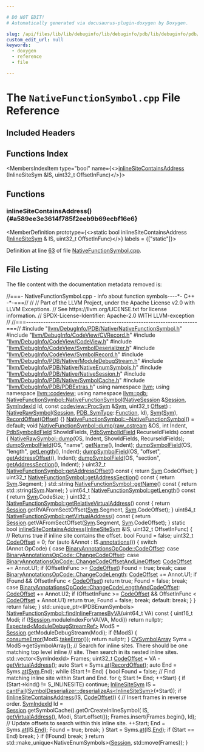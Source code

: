```yaml
---

# DO NOT EDIT!
# Automatically generated via docusaurus-plugin-doxygen by Doxygen.

slug: /api/files/lib/lib/debuginfo/lib/debuginfo/pdb/lib/debuginfo/pdb/native/nativefunctionsymbol-cpp
custom_edit_url: null
keywords:
  - doxygen
  - reference
  - file

---
```





# The `NativeFunctionSymbol.cpp` File Reference

<DoxygenPage pluginConfig={pluginConfig}>



## Included Headers

<IncludesList>
<IncludesListItem
  filePath="llvm/DebugInfo/PDB/Native/NativeFunctionSymbol.h"
  permalink="/docs/api/files/include/include/llvm/include/llvm/debuginfo/include/llvm/debuginfo/pdb/include/llvm/debuginfo/pdb/native/nativefunctionsymbol-h"
  isLocal="true" />
<IncludesListItem
  filePath="llvm/DebugInfo/CodeView/CVRecord.h"
  permalink="/docs/api/files/include/include/llvm/include/llvm/debuginfo/include/llvm/debuginfo/codeview/cvrecord-h"
  isLocal="true" />
<IncludesListItem
  filePath="llvm/DebugInfo/CodeView/CodeView.h"
  permalink="/docs/api/files/include/include/llvm/include/llvm/debuginfo/include/llvm/debuginfo/codeview/codeview-h"
  isLocal="true" />
<IncludesListItem
  filePath="llvm/DebugInfo/CodeView/SymbolDeserializer.h"
  permalink="/docs/api/files/include/include/llvm/include/llvm/debuginfo/include/llvm/debuginfo/codeview/symboldeserializer-h"
  isLocal="true" />
<IncludesListItem
  filePath="llvm/DebugInfo/CodeView/SymbolRecord.h"
  permalink="/docs/api/files/include/include/llvm/include/llvm/debuginfo/include/llvm/debuginfo/codeview/symbolrecord-h"
  isLocal="true" />
<IncludesListItem
  filePath="llvm/DebugInfo/PDB/Native/ModuleDebugStream.h"
  permalink="/docs/api/files/include/include/llvm/include/llvm/debuginfo/include/llvm/debuginfo/pdb/include/llvm/debuginfo/pdb/native/moduledebugstream-h"
  isLocal="true" />
<IncludesListItem
  filePath="llvm/DebugInfo/PDB/Native/NativeEnumSymbols.h"
  permalink="/docs/api/files/include/include/llvm/include/llvm/debuginfo/include/llvm/debuginfo/pdb/include/llvm/debuginfo/pdb/native/nativeenumsymbols-h"
  isLocal="true" />
<IncludesListItem
  filePath="llvm/DebugInfo/PDB/Native/NativeSession.h"
  permalink="/docs/api/files/include/include/llvm/include/llvm/debuginfo/include/llvm/debuginfo/pdb/include/llvm/debuginfo/pdb/native/nativesession-h"
  isLocal="true" />
<IncludesListItem
  filePath="llvm/DebugInfo/PDB/Native/SymbolCache.h"
  permalink="/docs/api/files/include/include/llvm/include/llvm/debuginfo/include/llvm/debuginfo/pdb/include/llvm/debuginfo/pdb/native/symbolcache-h"
  isLocal="true" />
<IncludesListItem
  filePath="llvm/DebugInfo/PDB/PDBExtras.h"
  permalink="/docs/api/files/include/include/llvm/include/llvm/debuginfo/include/llvm/debuginfo/pdb/pdbextras-h"
  isLocal="true" />
</IncludesList>

## Functions Index

<MembersIndex>

<MembersIndexItem
  type="bool"
  name={<><a href="#a589ee3e3614f785f2eeb9b69ecbf16e6">inlineSiteContainsAddress</a> (InlineSiteSym &amp;IS, uint32&#95;t OffsetInFunc)</>}>
</MembersIndexItem>

</MembersIndex>


<SectionDefinition>

## Functions

### inlineSiteContainsAddress() {#a589ee3e3614f785f2eeb9b69ecbf16e6}

<MemberDefinition
  prototype={<>static bool inlineSiteContainsAddress (<a href="/docs/api/classes/llvm/codeview/inlinesitesym">InlineSiteSym</a> &amp; IS, uint32&#95;t OffsetInFunc)</>}
  labels = {["static"]}>

Definition at line <a href="#l00063">63</a> of file <a href="/docs/api/files/lib/lib/debuginfo/lib/debuginfo/pdb/lib/debuginfo/pdb/native/nativefunctionsymbol-cpp">NativeFunctionSymbol.cpp</a>.
</MemberDefinition>

</SectionDefinition>

## File Listing

The file content with the documentation metadata removed is:

<ProgramListing>

<Link id="l00001" /><CodeLine lineNumber="1"><Highlight kind="comment">//===- NativeFunctionSymbol.cpp - info about function symbols----&#42;- C++ -&#42;-===//</Highlight><Highlight kind="normal"></Highlight></CodeLine>
<Link id="l00002" /><CodeLine lineNumber="2"><Highlight kind="normal"></Highlight><Highlight kind="comment">//</Highlight><Highlight kind="normal"></Highlight></CodeLine>
<Link id="l00003" /><CodeLine lineNumber="3"><Highlight kind="normal"></Highlight><Highlight kind="comment">// Part of the LLVM Project, under the Apache License v2.0 with LLVM Exceptions.</Highlight><Highlight kind="normal"></Highlight></CodeLine>
<Link id="l00004" /><CodeLine lineNumber="4"><Highlight kind="normal"></Highlight><Highlight kind="comment">// See https://llvm.org/LICENSE.txt for license information.</Highlight><Highlight kind="normal"></Highlight></CodeLine>
<Link id="l00005" /><CodeLine lineNumber="5"><Highlight kind="normal"></Highlight><Highlight kind="comment">// SPDX-License-Identifier: Apache-2.0 WITH LLVM-exception</Highlight><Highlight kind="normal"></Highlight></CodeLine>
<Link id="l00006" /><CodeLine lineNumber="6"><Highlight kind="normal"></Highlight><Highlight kind="comment">//</Highlight><Highlight kind="normal"></Highlight></CodeLine>
<Link id="l00007" /><CodeLine lineNumber="7"><Highlight kind="normal"></Highlight><Highlight kind="comment">//===----------------------------------------------------------------------===//</Highlight><Highlight kind="normal"></Highlight></CodeLine>
<Link id="l00008" /><CodeLine lineNumber="8"><Highlight kind="normal"></Highlight></CodeLine>
<Link id="l00009" /><CodeLine lineNumber="9"><Highlight kind="normal"></Highlight><Highlight kind="preprocessor">#include &quot;<a href="/docs/api/files/include/include/llvm/include/llvm/debuginfo/include/llvm/debuginfo/pdb/include/llvm/debuginfo/pdb/native/nativefunctionsymbol-h">llvm/DebugInfo/PDB/Native/NativeFunctionSymbol.h</a>&quot;</Highlight><Highlight kind="normal"></Highlight></CodeLine>
<Link id="l00010" /><CodeLine lineNumber="10"><Highlight kind="normal"></Highlight></CodeLine>
<Link id="l00011" /><CodeLine lineNumber="11"><Highlight kind="normal"></Highlight><Highlight kind="preprocessor">#include &quot;<a href="/docs/api/files/include/include/llvm/include/llvm/debuginfo/include/llvm/debuginfo/codeview/cvrecord-h">llvm/DebugInfo/CodeView/CVRecord.h</a>&quot;</Highlight><Highlight kind="normal"></Highlight></CodeLine>
<Link id="l00012" /><CodeLine lineNumber="12"><Highlight kind="normal"></Highlight><Highlight kind="preprocessor">#include &quot;<a href="/docs/api/files/include/include/llvm/include/llvm/debuginfo/include/llvm/debuginfo/codeview/codeview-h">llvm/DebugInfo/CodeView/CodeView.h</a>&quot;</Highlight><Highlight kind="normal"></Highlight></CodeLine>
<Link id="l00013" /><CodeLine lineNumber="13"><Highlight kind="normal"></Highlight><Highlight kind="preprocessor">#include &quot;<a href="/docs/api/files/include/include/llvm/include/llvm/debuginfo/include/llvm/debuginfo/codeview/symboldeserializer-h">llvm/DebugInfo/CodeView/SymbolDeserializer.h</a>&quot;</Highlight><Highlight kind="normal"></Highlight></CodeLine>
<Link id="l00014" /><CodeLine lineNumber="14"><Highlight kind="normal"></Highlight><Highlight kind="preprocessor">#include &quot;<a href="/docs/api/files/include/include/llvm/include/llvm/debuginfo/include/llvm/debuginfo/codeview/symbolrecord-h">llvm/DebugInfo/CodeView/SymbolRecord.h</a>&quot;</Highlight><Highlight kind="normal"></Highlight></CodeLine>
<Link id="l00015" /><CodeLine lineNumber="15"><Highlight kind="normal"></Highlight><Highlight kind="preprocessor">#include &quot;<a href="/docs/api/files/include/include/llvm/include/llvm/debuginfo/include/llvm/debuginfo/pdb/include/llvm/debuginfo/pdb/native/moduledebugstream-h">llvm/DebugInfo/PDB/Native/ModuleDebugStream.h</a>&quot;</Highlight><Highlight kind="normal"></Highlight></CodeLine>
<Link id="l00016" /><CodeLine lineNumber="16"><Highlight kind="normal"></Highlight><Highlight kind="preprocessor">#include &quot;<a href="/docs/api/files/include/include/llvm/include/llvm/debuginfo/include/llvm/debuginfo/pdb/include/llvm/debuginfo/pdb/native/nativeenumsymbols-h">llvm/DebugInfo/PDB/Native/NativeEnumSymbols.h</a>&quot;</Highlight><Highlight kind="normal"></Highlight></CodeLine>
<Link id="l00017" /><CodeLine lineNumber="17"><Highlight kind="normal"></Highlight><Highlight kind="preprocessor">#include &quot;<a href="/docs/api/files/include/include/llvm/include/llvm/debuginfo/include/llvm/debuginfo/pdb/include/llvm/debuginfo/pdb/native/nativesession-h">llvm/DebugInfo/PDB/Native/NativeSession.h</a>&quot;</Highlight><Highlight kind="normal"></Highlight></CodeLine>
<Link id="l00018" /><CodeLine lineNumber="18"><Highlight kind="normal"></Highlight><Highlight kind="preprocessor">#include &quot;<a href="/docs/api/files/include/include/llvm/include/llvm/debuginfo/include/llvm/debuginfo/pdb/include/llvm/debuginfo/pdb/native/symbolcache-h">llvm/DebugInfo/PDB/Native/SymbolCache.h</a>&quot;</Highlight><Highlight kind="normal"></Highlight></CodeLine>
<Link id="l00019" /><CodeLine lineNumber="19"><Highlight kind="normal"></Highlight><Highlight kind="preprocessor">#include &quot;<a href="/docs/api/files/include/include/llvm/include/llvm/debuginfo/include/llvm/debuginfo/pdb/pdbextras-h">llvm/DebugInfo/PDB/PDBExtras.h</a>&quot;</Highlight><Highlight kind="normal"></Highlight></CodeLine>
<Link id="l00020" /><CodeLine lineNumber="20"><Highlight kind="normal"></Highlight></CodeLine>
<Link id="l00021" /><CodeLine lineNumber="21"><Highlight kind="normal"></Highlight><Highlight kind="keyword">using namespace </Highlight><Highlight kind="normal"><a href="/docs/api/namespaces/llvm">llvm</a>;</Highlight></CodeLine>
<Link id="l00022" /><CodeLine lineNumber="22"><Highlight kind="normal"></Highlight><Highlight kind="keyword">using namespace </Highlight><Highlight kind="normal"><a href="/docs/api/namespaces/llvm/codeview">llvm::codeview</a>;</Highlight></CodeLine>
<Link id="l00023" /><CodeLine lineNumber="23"><Highlight kind="normal"></Highlight><Highlight kind="keyword">using namespace </Highlight><Highlight kind="normal"><a href="/docs/api/namespaces/llvm/pdb">llvm::pdb</a>;</Highlight></CodeLine>
<Link id="l00024" /><CodeLine lineNumber="24"><Highlight kind="normal"></Highlight></CodeLine>
<Link id="l00025" /><CodeLine lineNumber="25" lineLink="/docs/api/classes/llvm/pdb/nativefunctionsymbol/#a01884051cd8f39b42d7bb4ba051e1f11"><Highlight kind="normal"><a href="/docs/api/classes/llvm/pdb/nativefunctionsymbol/#a01884051cd8f39b42d7bb4ba051e1f11">NativeFunctionSymbol::NativeFunctionSymbol</a>(<a href="/docs/api/classes/llvm/pdb/nativesession">NativeSession</a> &amp;<a href="/docs/api/classes/llvm/pdb/nativerawsymbol/#ae264b7462dfb57a16a94b8f871f52920">Session</a>,</Highlight></CodeLine>
<Link id="l00026" /><CodeLine lineNumber="26"><Highlight kind="normal">                                           <a href="/docs/api/namespaces/llvm/pdb/#a0d95a0af7fff523a0a4bfb7f6b578d12">SymIndexId</a> Id,</Highlight></CodeLine>
<Link id="l00027" /><CodeLine lineNumber="27"><Highlight kind="normal">                                           </Highlight><Highlight kind="keyword">const</Highlight><Highlight kind="normal"> <a href="/docs/api/classes/llvm/codeview/procsym">codeview::ProcSym</a> &amp;<a href="/docs/api/classes/llvm/pdb/nativefunctionsymbol/#ac1614b9e68b7bbc1d1b93b5e8d864d0b">Sym</a>,</Highlight></CodeLine>
<Link id="l00028" /><CodeLine lineNumber="28"><Highlight kind="normal">                                           uint32&#95;t <a href="/docs/api/namespaces/llvm/pdb/#ac10322dc19a928c2dbb83ec9689dc23cadfd0a82c4bf37b1e90b690a22a20692e">Offset</a>)</Highlight></CodeLine>
<Link id="l00029" /><CodeLine lineNumber="29"><Highlight kind="normal">    : <a href="/docs/api/classes/llvm/pdb/nativerawsymbol/#a4cbeed8a0b429b5aea245873a199f97b">NativeRawSymbol</a>(<a href="/docs/api/classes/llvm/pdb/nativerawsymbol/#ae264b7462dfb57a16a94b8f871f52920">Session</a>, <a href="/docs/api/namespaces/llvm/pdb/#a33e853ec74d48b1340d1d4bae772d30b">PDB&#95;SymType</a>::<a href="/docs/api/namespaces/llvm/pdb/#a33e853ec74d48b1340d1d4bae772d30ba86408593c34af77fdd90df932f8b5261">Function</a>, Id), <a href="/docs/api/classes/llvm/pdb/nativefunctionsymbol/#ac1614b9e68b7bbc1d1b93b5e8d864d0b">Sym</a>(<a href="/docs/api/classes/llvm/pdb/nativefunctionsymbol/#ac1614b9e68b7bbc1d1b93b5e8d864d0b">Sym</a>),</Highlight></CodeLine>
<Link id="l00030" /><CodeLine lineNumber="30"><Highlight kind="normal">      <a href="/docs/api/classes/llvm/pdb/nativefunctionsymbol/#a64b3b4f4c9492931740650262092bb89">RecordOffset</a>(<a href="/docs/api/namespaces/llvm/pdb/#ac10322dc19a928c2dbb83ec9689dc23cadfd0a82c4bf37b1e90b690a22a20692e">Offset</a>) &#123;&#125;</Highlight></CodeLine>
<Link id="l00031" /><CodeLine lineNumber="31"><Highlight kind="normal"></Highlight></CodeLine>
<Link id="l00032" /><CodeLine lineNumber="32"><Highlight kind="normal"><a href="/docs/api/classes/llvm/pdb/nativefunctionsymbol/#a7e5f20dce02a7dc9b7f0e997cdee93d1">NativeFunctionSymbol::~NativeFunctionSymbol</a>() = </Highlight><Highlight kind="keywordflow">default</Highlight><Highlight kind="normal">;</Highlight></CodeLine>
<Link id="l00033" /><CodeLine lineNumber="33"><Highlight kind="normal"></Highlight></CodeLine>
<Link id="l00034" /><CodeLine lineNumber="34" lineLink="/docs/api/classes/llvm/pdb/nativefunctionsymbol/#a58b43229915f69d712b7eacc769a9017"><Highlight kind="normal"></Highlight><Highlight kind="keywordtype">void</Highlight><Highlight kind="normal"> <a href="/docs/api/classes/llvm/pdb/nativefunctionsymbol/#a58b43229915f69d712b7eacc769a9017">NativeFunctionSymbol::dump</a>(<a href="/docs/api/classes/llvm/raw-ostream">raw&#95;ostream</a> &amp;OS, </Highlight><Highlight kind="keywordtype">int</Highlight><Highlight kind="normal"> Indent,</Highlight></CodeLine>
<Link id="l00035" /><CodeLine lineNumber="35"><Highlight kind="normal">                                <a href="/docs/api/namespaces/llvm/pdb/#a952cb7401a07c49e2879fbfc92f0dc2c">PdbSymbolIdField</a> ShowIdFields,</Highlight></CodeLine>
<Link id="l00036" /><CodeLine lineNumber="36"><Highlight kind="normal">                                <a href="/docs/api/namespaces/llvm/pdb/#a952cb7401a07c49e2879fbfc92f0dc2c">PdbSymbolIdField</a> RecurseIdFields)</Highlight><Highlight kind="keyword"> const </Highlight><Highlight kind="normal">&#123;</Highlight></CodeLine>
<Link id="l00037" /><CodeLine lineNumber="37"><Highlight kind="normal">  <a href="/docs/api/classes/llvm/pdb/nativerawsymbol/#aeeda1eb1da6fda8318d0a3093caa3ea2">NativeRawSymbol::dump</a>(OS, Indent, ShowIdFields, RecurseIdFields);</Highlight></CodeLine>
<Link id="l00038" /><CodeLine lineNumber="38"><Highlight kind="normal">  <a href="/docs/api/namespaces/llvm/pdb/#a28e0e7c7f7920e3608fea13ec3e4394e">dumpSymbolField</a>(OS, </Highlight><Highlight kind="stringliteral">&quot;name&quot;</Highlight><Highlight kind="normal">, <a href="/docs/api/classes/llvm/pdb/nativefunctionsymbol/#a9b64bba03bfab47ba070f56854310546">getName</a>(), Indent);</Highlight></CodeLine>
<Link id="l00039" /><CodeLine lineNumber="39"><Highlight kind="normal">  <a href="/docs/api/namespaces/llvm/pdb/#a28e0e7c7f7920e3608fea13ec3e4394e">dumpSymbolField</a>(OS, </Highlight><Highlight kind="stringliteral">&quot;length&quot;</Highlight><Highlight kind="normal">, <a href="/docs/api/classes/llvm/pdb/nativefunctionsymbol/#acc1226330755d85f0ccdebe657bc8345">getLength</a>(), Indent);</Highlight></CodeLine>
<Link id="l00040" /><CodeLine lineNumber="40"><Highlight kind="normal">  <a href="/docs/api/namespaces/llvm/pdb/#a28e0e7c7f7920e3608fea13ec3e4394e">dumpSymbolField</a>(OS, </Highlight><Highlight kind="stringliteral">&quot;offset&quot;</Highlight><Highlight kind="normal">, <a href="/docs/api/classes/llvm/pdb/nativefunctionsymbol/#a76ade4378d1d8a3163b7dfe0d8793075">getAddressOffset</a>(), Indent);</Highlight></CodeLine>
<Link id="l00041" /><CodeLine lineNumber="41"><Highlight kind="normal">  <a href="/docs/api/namespaces/llvm/pdb/#a28e0e7c7f7920e3608fea13ec3e4394e">dumpSymbolField</a>(OS, </Highlight><Highlight kind="stringliteral">&quot;section&quot;</Highlight><Highlight kind="normal">, <a href="/docs/api/classes/llvm/pdb/nativefunctionsymbol/#a24c13732e79a6420b3d82fde73c226db">getAddressSection</a>(), Indent);</Highlight></CodeLine>
<Link id="l00042" /><CodeLine lineNumber="42"><Highlight kind="normal">&#125;</Highlight></CodeLine>
<Link id="l00043" /><CodeLine lineNumber="43"><Highlight kind="normal"></Highlight></CodeLine>
<Link id="l00044" /><CodeLine lineNumber="44" lineLink="/docs/api/classes/llvm/pdb/nativefunctionsymbol/#a76ade4378d1d8a3163b7dfe0d8793075"><Highlight kind="normal">uint32&#95;t <a href="/docs/api/classes/llvm/pdb/nativefunctionsymbol/#a76ade4378d1d8a3163b7dfe0d8793075">NativeFunctionSymbol::getAddressOffset</a>()</Highlight><Highlight kind="keyword"> const </Highlight><Highlight kind="normal">&#123;</Highlight></CodeLine>
<Link id="l00045" /><CodeLine lineNumber="45"><Highlight kind="normal">  </Highlight><Highlight kind="keywordflow">return</Highlight><Highlight kind="normal"> <a href="/docs/api/classes/llvm/pdb/nativefunctionsymbol/#ac1614b9e68b7bbc1d1b93b5e8d864d0b">Sym</a>.CodeOffset;</Highlight></CodeLine>
<Link id="l00046" /><CodeLine lineNumber="46"><Highlight kind="normal">&#125;</Highlight></CodeLine>
<Link id="l00047" /><CodeLine lineNumber="47"><Highlight kind="normal"></Highlight></CodeLine>
<Link id="l00048" /><CodeLine lineNumber="48" lineLink="/docs/api/classes/llvm/pdb/nativefunctionsymbol/#a24c13732e79a6420b3d82fde73c226db"><Highlight kind="normal">uint32&#95;t <a href="/docs/api/classes/llvm/pdb/nativefunctionsymbol/#a24c13732e79a6420b3d82fde73c226db">NativeFunctionSymbol::getAddressSection</a>()</Highlight><Highlight kind="keyword"> const </Highlight><Highlight kind="normal">&#123; </Highlight><Highlight kind="keywordflow">return</Highlight><Highlight kind="normal"> <a href="/docs/api/classes/llvm/pdb/nativefunctionsymbol/#ac1614b9e68b7bbc1d1b93b5e8d864d0b">Sym</a>.Segment; &#125;</Highlight></CodeLine>
<Link id="l00049" /><CodeLine lineNumber="49" lineLink="/docs/api/classes/llvm/pdb/nativefunctionsymbol/#a9b64bba03bfab47ba070f56854310546"><Highlight kind="normal">std::string <a href="/docs/api/classes/llvm/pdb/nativefunctionsymbol/#a9b64bba03bfab47ba070f56854310546">NativeFunctionSymbol::getName</a>()</Highlight><Highlight kind="keyword"> const </Highlight><Highlight kind="normal">&#123;</Highlight></CodeLine>
<Link id="l00050" /><CodeLine lineNumber="50"><Highlight kind="normal">  </Highlight><Highlight kind="keywordflow">return</Highlight><Highlight kind="normal"> std::string(<a href="/docs/api/classes/llvm/pdb/nativefunctionsymbol/#ac1614b9e68b7bbc1d1b93b5e8d864d0b">Sym</a>.Name);</Highlight></CodeLine>
<Link id="l00051" /><CodeLine lineNumber="51"><Highlight kind="normal">&#125;</Highlight></CodeLine>
<Link id="l00052" /><CodeLine lineNumber="52"><Highlight kind="normal"></Highlight></CodeLine>
<Link id="l00053" /><CodeLine lineNumber="53" lineLink="/docs/api/classes/llvm/pdb/nativefunctionsymbol/#acc1226330755d85f0ccdebe657bc8345"><Highlight kind="normal">uint64&#95;t <a href="/docs/api/classes/llvm/pdb/nativefunctionsymbol/#acc1226330755d85f0ccdebe657bc8345">NativeFunctionSymbol::getLength</a>()</Highlight><Highlight kind="keyword"> const </Highlight><Highlight kind="normal">&#123; </Highlight><Highlight kind="keywordflow">return</Highlight><Highlight kind="normal"> <a href="/docs/api/classes/llvm/pdb/nativefunctionsymbol/#ac1614b9e68b7bbc1d1b93b5e8d864d0b">Sym</a>.CodeSize; &#125;</Highlight></CodeLine>
<Link id="l00054" /><CodeLine lineNumber="54"><Highlight kind="normal"></Highlight></CodeLine>
<Link id="l00055" /><CodeLine lineNumber="55" lineLink="/docs/api/classes/llvm/pdb/nativefunctionsymbol/#af5ecbbde7e10c0cafda45e86ff103385"><Highlight kind="normal">uint32&#95;t <a href="/docs/api/classes/llvm/pdb/nativefunctionsymbol/#af5ecbbde7e10c0cafda45e86ff103385">NativeFunctionSymbol::getRelativeVirtualAddress</a>()</Highlight><Highlight kind="keyword"> const </Highlight><Highlight kind="normal">&#123;</Highlight></CodeLine>
<Link id="l00056" /><CodeLine lineNumber="56"><Highlight kind="normal">  </Highlight><Highlight kind="keywordflow">return</Highlight><Highlight kind="normal"> <a href="/docs/api/classes/llvm/pdb/nativerawsymbol/#ae264b7462dfb57a16a94b8f871f52920">Session</a>.getRVAFromSectOffset(<a href="/docs/api/classes/llvm/pdb/nativefunctionsymbol/#ac1614b9e68b7bbc1d1b93b5e8d864d0b">Sym</a>.Segment, <a href="/docs/api/classes/llvm/pdb/nativefunctionsymbol/#ac1614b9e68b7bbc1d1b93b5e8d864d0b">Sym</a>.CodeOffset);</Highlight></CodeLine>
<Link id="l00057" /><CodeLine lineNumber="57"><Highlight kind="normal">&#125;</Highlight></CodeLine>
<Link id="l00058" /><CodeLine lineNumber="58"><Highlight kind="normal"></Highlight></CodeLine>
<Link id="l00059" /><CodeLine lineNumber="59" lineLink="/docs/api/classes/llvm/pdb/nativefunctionsymbol/#a5826c44542a0838dda4f1ddb42faa3d8"><Highlight kind="normal">uint64&#95;t <a href="/docs/api/classes/llvm/pdb/nativefunctionsymbol/#a5826c44542a0838dda4f1ddb42faa3d8">NativeFunctionSymbol::getVirtualAddress</a>()</Highlight><Highlight kind="keyword"> const </Highlight><Highlight kind="normal">&#123;</Highlight></CodeLine>
<Link id="l00060" /><CodeLine lineNumber="60"><Highlight kind="normal">  </Highlight><Highlight kind="keywordflow">return</Highlight><Highlight kind="normal"> <a href="/docs/api/classes/llvm/pdb/nativerawsymbol/#ae264b7462dfb57a16a94b8f871f52920">Session</a>.getVAFromSectOffset(<a href="/docs/api/classes/llvm/pdb/nativefunctionsymbol/#ac1614b9e68b7bbc1d1b93b5e8d864d0b">Sym</a>.Segment, <a href="/docs/api/classes/llvm/pdb/nativefunctionsymbol/#ac1614b9e68b7bbc1d1b93b5e8d864d0b">Sym</a>.CodeOffset);</Highlight></CodeLine>
<Link id="l00061" /><CodeLine lineNumber="61"><Highlight kind="normal">&#125;</Highlight></CodeLine>
<Link id="l00062" /><CodeLine lineNumber="62"><Highlight kind="normal"></Highlight></CodeLine>
<Link id="l00063" /><CodeLine lineNumber="63" lineLink="#a589ee3e3614f785f2eeb9b69ecbf16e6"><Highlight kind="normal"></Highlight><Highlight kind="keyword">static</Highlight><Highlight kind="normal"> </Highlight><Highlight kind="keywordtype">bool</Highlight><Highlight kind="normal"> <a href="#a589ee3e3614f785f2eeb9b69ecbf16e6">inlineSiteContainsAddress</a>(<a href="/docs/api/classes/llvm/codeview/inlinesitesym">InlineSiteSym</a> &amp;IS,</Highlight></CodeLine>
<Link id="l00064" /><CodeLine lineNumber="64"><Highlight kind="normal">                                      uint32&#95;t OffsetInFunc) &#123;</Highlight></CodeLine>
<Link id="l00065" /><CodeLine lineNumber="65"><Highlight kind="normal">  </Highlight><Highlight kind="comment">// Returns true if inline site contains the offset.</Highlight><Highlight kind="normal"></Highlight></CodeLine>
<Link id="l00066" /><CodeLine lineNumber="66"><Highlight kind="normal">  </Highlight><Highlight kind="keywordtype">bool</Highlight><Highlight kind="normal"> Found = </Highlight><Highlight kind="keyword">false</Highlight><Highlight kind="normal">;</Highlight></CodeLine>
<Link id="l00067" /><CodeLine lineNumber="67"><Highlight kind="normal">  uint32&#95;t <a href="/docs/api/namespaces/llvm/codeview/#a0883f644d58e1e0e4624e4773b4fc372adaac3f86343855d64fea7cde051faa79">CodeOffset</a> = 0;</Highlight></CodeLine>
<Link id="l00068" /><CodeLine lineNumber="68"><Highlight kind="normal">  </Highlight><Highlight kind="keywordflow">for</Highlight><Highlight kind="normal"> (</Highlight><Highlight kind="keyword">auto</Highlight><Highlight kind="normal"> &amp;Annot : IS.<a href="/docs/api/classes/llvm/codeview/inlinesitesym/#addfe453e9ac8885196083bc2142d51cd">annotations</a>()) &#123;</Highlight></CodeLine>
<Link id="l00069" /><CodeLine lineNumber="69"><Highlight kind="normal">    </Highlight><Highlight kind="keywordflow">switch</Highlight><Highlight kind="normal"> (Annot.OpCode) &#123;</Highlight></CodeLine>
<Link id="l00070" /><CodeLine lineNumber="70"><Highlight kind="normal">    </Highlight><Highlight kind="keywordflow">case</Highlight><Highlight kind="normal"> <a href="/docs/api/namespaces/llvm/codeview/#a0883f644d58e1e0e4624e4773b4fc372adaac3f86343855d64fea7cde051faa79">BinaryAnnotationsOpCode::CodeOffset</a>:</Highlight></CodeLine>
<Link id="l00071" /><CodeLine lineNumber="71"><Highlight kind="normal">    </Highlight><Highlight kind="keywordflow">case</Highlight><Highlight kind="normal"> <a href="/docs/api/namespaces/llvm/codeview/#a0883f644d58e1e0e4624e4773b4fc372ac8d46e9b8b90465f265a773672338e70">BinaryAnnotationsOpCode::ChangeCodeOffset</a>:</Highlight></CodeLine>
<Link id="l00072" /><CodeLine lineNumber="72"><Highlight kind="normal">    </Highlight><Highlight kind="keywordflow">case</Highlight><Highlight kind="normal"> <a href="/docs/api/namespaces/llvm/codeview/#a0883f644d58e1e0e4624e4773b4fc372afd958fe410ae43d1681f8802c0ec60c9">BinaryAnnotationsOpCode::ChangeCodeOffsetAndLineOffset</a>:</Highlight></CodeLine>
<Link id="l00073" /><CodeLine lineNumber="73"><Highlight kind="normal">      <a href="/docs/api/namespaces/llvm/codeview/#a0883f644d58e1e0e4624e4773b4fc372adaac3f86343855d64fea7cde051faa79">CodeOffset</a> += Annot.U1;</Highlight></CodeLine>
<Link id="l00074" /><CodeLine lineNumber="74"><Highlight kind="normal">      </Highlight><Highlight kind="keywordflow">if</Highlight><Highlight kind="normal"> (OffsetInFunc &gt;= <a href="/docs/api/namespaces/llvm/codeview/#a0883f644d58e1e0e4624e4773b4fc372adaac3f86343855d64fea7cde051faa79">CodeOffset</a>)</Highlight></CodeLine>
<Link id="l00075" /><CodeLine lineNumber="75"><Highlight kind="normal">        Found = </Highlight><Highlight kind="keyword">true</Highlight><Highlight kind="normal">;</Highlight></CodeLine>
<Link id="l00076" /><CodeLine lineNumber="76"><Highlight kind="normal">      </Highlight><Highlight kind="keywordflow">break</Highlight><Highlight kind="normal">;</Highlight></CodeLine>
<Link id="l00077" /><CodeLine lineNumber="77"><Highlight kind="normal">    </Highlight><Highlight kind="keywordflow">case</Highlight><Highlight kind="normal"> <a href="/docs/api/namespaces/llvm/codeview/#a0883f644d58e1e0e4624e4773b4fc372a9247192b52c418519a5f4cc82d460ffb">BinaryAnnotationsOpCode::ChangeCodeLength</a>:</Highlight></CodeLine>
<Link id="l00078" /><CodeLine lineNumber="78"><Highlight kind="normal">      <a href="/docs/api/namespaces/llvm/codeview/#a0883f644d58e1e0e4624e4773b4fc372adaac3f86343855d64fea7cde051faa79">CodeOffset</a> += Annot.U1;</Highlight></CodeLine>
<Link id="l00079" /><CodeLine lineNumber="79"><Highlight kind="normal">      </Highlight><Highlight kind="keywordflow">if</Highlight><Highlight kind="normal"> (Found &amp;&amp; OffsetInFunc &lt; <a href="/docs/api/namespaces/llvm/codeview/#a0883f644d58e1e0e4624e4773b4fc372adaac3f86343855d64fea7cde051faa79">CodeOffset</a>)</Highlight></CodeLine>
<Link id="l00080" /><CodeLine lineNumber="80"><Highlight kind="normal">        </Highlight><Highlight kind="keywordflow">return</Highlight><Highlight kind="normal"> </Highlight><Highlight kind="keyword">true</Highlight><Highlight kind="normal">;</Highlight></CodeLine>
<Link id="l00081" /><CodeLine lineNumber="81"><Highlight kind="normal">      Found = </Highlight><Highlight kind="keyword">false</Highlight><Highlight kind="normal">;</Highlight></CodeLine>
<Link id="l00082" /><CodeLine lineNumber="82"><Highlight kind="normal">      </Highlight><Highlight kind="keywordflow">break</Highlight><Highlight kind="normal">;</Highlight></CodeLine>
<Link id="l00083" /><CodeLine lineNumber="83"><Highlight kind="normal">    </Highlight><Highlight kind="keywordflow">case</Highlight><Highlight kind="normal"> <a href="/docs/api/namespaces/llvm/codeview/#a0883f644d58e1e0e4624e4773b4fc372a2a4e54e04bc1ace4e001b9bfa8d5745b">BinaryAnnotationsOpCode::ChangeCodeLengthAndCodeOffset</a>:</Highlight></CodeLine>
<Link id="l00084" /><CodeLine lineNumber="84"><Highlight kind="normal">      <a href="/docs/api/namespaces/llvm/codeview/#a0883f644d58e1e0e4624e4773b4fc372adaac3f86343855d64fea7cde051faa79">CodeOffset</a> += Annot.U2;</Highlight></CodeLine>
<Link id="l00085" /><CodeLine lineNumber="85"><Highlight kind="normal">      </Highlight><Highlight kind="keywordflow">if</Highlight><Highlight kind="normal"> (OffsetInFunc &gt;= <a href="/docs/api/namespaces/llvm/codeview/#a0883f644d58e1e0e4624e4773b4fc372adaac3f86343855d64fea7cde051faa79">CodeOffset</a> &amp;&amp; OffsetInFunc &lt; <a href="/docs/api/namespaces/llvm/codeview/#a0883f644d58e1e0e4624e4773b4fc372adaac3f86343855d64fea7cde051faa79">CodeOffset</a> + Annot.U1)</Highlight></CodeLine>
<Link id="l00086" /><CodeLine lineNumber="86"><Highlight kind="normal">        </Highlight><Highlight kind="keywordflow">return</Highlight><Highlight kind="normal"> </Highlight><Highlight kind="keyword">true</Highlight><Highlight kind="normal">;</Highlight></CodeLine>
<Link id="l00087" /><CodeLine lineNumber="87"><Highlight kind="normal">      Found = </Highlight><Highlight kind="keyword">false</Highlight><Highlight kind="normal">;</Highlight></CodeLine>
<Link id="l00088" /><CodeLine lineNumber="88"><Highlight kind="normal">      </Highlight><Highlight kind="keywordflow">break</Highlight><Highlight kind="normal">;</Highlight></CodeLine>
<Link id="l00089" /><CodeLine lineNumber="89"><Highlight kind="normal">    </Highlight><Highlight kind="keywordflow">default</Highlight><Highlight kind="normal">:</Highlight></CodeLine>
<Link id="l00090" /><CodeLine lineNumber="90"><Highlight kind="normal">      </Highlight><Highlight kind="keywordflow">break</Highlight><Highlight kind="normal">;</Highlight></CodeLine>
<Link id="l00091" /><CodeLine lineNumber="91"><Highlight kind="normal">    &#125;</Highlight></CodeLine>
<Link id="l00092" /><CodeLine lineNumber="92"><Highlight kind="normal">  &#125;</Highlight></CodeLine>
<Link id="l00093" /><CodeLine lineNumber="93"><Highlight kind="normal">  </Highlight><Highlight kind="keywordflow">return</Highlight><Highlight kind="normal"> </Highlight><Highlight kind="keyword">false</Highlight><Highlight kind="normal">;</Highlight></CodeLine>
<Link id="l00094" /><CodeLine lineNumber="94"><Highlight kind="normal">&#125;</Highlight></CodeLine>
<Link id="l00095" /><CodeLine lineNumber="95"><Highlight kind="normal"></Highlight></CodeLine>
<Link id="l00096" /><CodeLine lineNumber="96"><Highlight kind="normal">std::unique&#95;ptr&lt;IPDBEnumSymbols&gt;</Highlight></CodeLine>
<Link id="l00097" /><CodeLine lineNumber="97" lineLink="/docs/api/classes/llvm/pdb/nativefunctionsymbol/#a46cd97d4b03e3d554934be6b9083050b"><Highlight kind="normal"><a href="/docs/api/classes/llvm/pdb/nativefunctionsymbol/#a46cd97d4b03e3d554934be6b9083050b">NativeFunctionSymbol::findInlineFramesByVA</a>(uint64&#95;t VA)</Highlight><Highlight kind="keyword"> const </Highlight><Highlight kind="normal">&#123;</Highlight></CodeLine>
<Link id="l00098" /><CodeLine lineNumber="98"><Highlight kind="normal">  uint16&#95;t Modi;</Highlight></CodeLine>
<Link id="l00099" /><CodeLine lineNumber="99"><Highlight kind="normal">  </Highlight><Highlight kind="keywordflow">if</Highlight><Highlight kind="normal"> (!<a href="/docs/api/classes/llvm/pdb/nativerawsymbol/#ae264b7462dfb57a16a94b8f871f52920">Session</a>.moduleIndexForVA(VA, Modi))</Highlight></CodeLine>
<Link id="l00100" /><CodeLine lineNumber="100"><Highlight kind="normal">    </Highlight><Highlight kind="keywordflow">return</Highlight><Highlight kind="normal"> </Highlight><Highlight kind="keyword">nullptr</Highlight><Highlight kind="normal">;</Highlight></CodeLine>
<Link id="l00101" /><CodeLine lineNumber="101"><Highlight kind="normal"></Highlight></CodeLine>
<Link id="l00102" /><CodeLine lineNumber="102"><Highlight kind="normal">  <a href="/docs/api/classes/llvm/expected">Expected&lt;ModuleDebugStreamRef&gt;</a> ModS = <a href="/docs/api/classes/llvm/pdb/nativerawsymbol/#ae264b7462dfb57a16a94b8f871f52920">Session</a>.getModuleDebugStream(Modi);</Highlight></CodeLine>
<Link id="l00103" /><CodeLine lineNumber="103"><Highlight kind="normal">  </Highlight><Highlight kind="keywordflow">if</Highlight><Highlight kind="normal"> (!ModS) &#123;</Highlight></CodeLine>
<Link id="l00104" /><CodeLine lineNumber="104"><Highlight kind="normal">    <a href="/docs/api/namespaces/llvm/#aee0e70be66536b9ef7b65ae2e5a45959">consumeError</a>(ModS.<a href="/docs/api/classes/llvm/expected/#a94789df4ebd03dc008e8adebaa66ac1f">takeError</a>());</Highlight></CodeLine>
<Link id="l00105" /><CodeLine lineNumber="105"><Highlight kind="normal">    </Highlight><Highlight kind="keywordflow">return</Highlight><Highlight kind="normal"> </Highlight><Highlight kind="keyword">nullptr</Highlight><Highlight kind="normal">;</Highlight></CodeLine>
<Link id="l00106" /><CodeLine lineNumber="106"><Highlight kind="normal">  &#125;</Highlight></CodeLine>
<Link id="l00107" /><CodeLine lineNumber="107"><Highlight kind="normal">  <a href="/docs/api/namespaces/llvm/codeview/#a290687148df1bff1e309cd6af93dc035">CVSymbolArray</a> Syms = ModS-&gt;getSymbolArray();</Highlight></CodeLine>
<Link id="l00108" /><CodeLine lineNumber="108"><Highlight kind="normal"></Highlight></CodeLine>
<Link id="l00109" /><CodeLine lineNumber="109"><Highlight kind="normal">  </Highlight><Highlight kind="comment">// Search for inline sites. There should be one matching top level inline</Highlight><Highlight kind="normal"></Highlight></CodeLine>
<Link id="l00110" /><CodeLine lineNumber="110"><Highlight kind="normal">  </Highlight><Highlight kind="comment">// site. Then search in its nested inline sites.</Highlight><Highlight kind="normal"></Highlight></CodeLine>
<Link id="l00111" /><CodeLine lineNumber="111"><Highlight kind="normal">  std::vector&lt;SymIndexId&gt; Frames;</Highlight></CodeLine>
<Link id="l00112" /><CodeLine lineNumber="112"><Highlight kind="normal">  uint32&#95;t <a href="/docs/api/namespaces/llvm/codeview/#a0883f644d58e1e0e4624e4773b4fc372adaac3f86343855d64fea7cde051faa79">CodeOffset</a> = VA - <a href="/docs/api/classes/llvm/pdb/nativefunctionsymbol/#a5826c44542a0838dda4f1ddb42faa3d8">getVirtualAddress</a>();</Highlight></CodeLine>
<Link id="l00113" /><CodeLine lineNumber="113"><Highlight kind="normal">  </Highlight><Highlight kind="keyword">auto</Highlight><Highlight kind="normal"> Start = Syms.<a href="/docs/api/classes/llvm/varstreamarray/#a3fd7e15638d42fca988fddf2481a4dd2">at</a>(<a href="/docs/api/classes/llvm/pdb/nativefunctionsymbol/#a64b3b4f4c9492931740650262092bb89">RecordOffset</a>);</Highlight></CodeLine>
<Link id="l00114" /><CodeLine lineNumber="114"><Highlight kind="normal">  </Highlight><Highlight kind="keyword">auto</Highlight><Highlight kind="normal"> End = Syms.<a href="/docs/api/classes/llvm/varstreamarray/#a3fd7e15638d42fca988fddf2481a4dd2">at</a>(<a href="/docs/api/classes/llvm/pdb/nativefunctionsymbol/#ac1614b9e68b7bbc1d1b93b5e8d864d0b">Sym</a>.End);</Highlight></CodeLine>
<Link id="l00115" /><CodeLine lineNumber="115"><Highlight kind="normal">  </Highlight><Highlight kind="keywordflow">while</Highlight><Highlight kind="normal"> (Start != End) &#123;</Highlight></CodeLine>
<Link id="l00116" /><CodeLine lineNumber="116"><Highlight kind="normal">    </Highlight><Highlight kind="keywordtype">bool</Highlight><Highlight kind="normal"> Found = </Highlight><Highlight kind="keyword">false</Highlight><Highlight kind="normal">;</Highlight></CodeLine>
<Link id="l00117" /><CodeLine lineNumber="117"><Highlight kind="normal">    </Highlight><Highlight kind="comment">// Find matching inline site within Start and End.</Highlight><Highlight kind="normal"></Highlight></CodeLine>
<Link id="l00118" /><CodeLine lineNumber="118"><Highlight kind="normal">    </Highlight><Highlight kind="keywordflow">for</Highlight><Highlight kind="normal"> (; Start != End; ++Start) &#123;</Highlight></CodeLine>
<Link id="l00119" /><CodeLine lineNumber="119"><Highlight kind="normal">      </Highlight><Highlight kind="keywordflow">if</Highlight><Highlight kind="normal"> (Start-&gt;kind() != S&#95;INLINESITE)</Highlight></CodeLine>
<Link id="l00120" /><CodeLine lineNumber="120"><Highlight kind="normal">        </Highlight><Highlight kind="keywordflow">continue</Highlight><Highlight kind="normal">;</Highlight></CodeLine>
<Link id="l00121" /><CodeLine lineNumber="121"><Highlight kind="normal"></Highlight></CodeLine>
<Link id="l00122" /><CodeLine lineNumber="122"><Highlight kind="normal">      <a href="/docs/api/classes/llvm/codeview/inlinesitesym">InlineSiteSym</a> IS =</Highlight></CodeLine>
<Link id="l00123" /><CodeLine lineNumber="123"><Highlight kind="normal">          <a href="/docs/api/namespaces/llvm/#aa1e1474f15df639f0d874b21f15666f7">cantFail</a>(<a href="/docs/api/classes/llvm/codeview/symboldeserializer/#a4f31719a3302d53ef0f8ab28e7afc76e">SymbolDeserializer::deserializeAs&lt;InlineSiteSym&gt;</a>(&#42;Start));</Highlight></CodeLine>
<Link id="l00124" /><CodeLine lineNumber="124"><Highlight kind="normal">      </Highlight><Highlight kind="keywordflow">if</Highlight><Highlight kind="normal"> (<a href="#a589ee3e3614f785f2eeb9b69ecbf16e6">inlineSiteContainsAddress</a>(IS, <a href="/docs/api/namespaces/llvm/codeview/#a0883f644d58e1e0e4624e4773b4fc372adaac3f86343855d64fea7cde051faa79">CodeOffset</a>)) &#123;</Highlight></CodeLine>
<Link id="l00125" /><CodeLine lineNumber="125"><Highlight kind="normal">        </Highlight><Highlight kind="comment">// Insert frames in reverse order.</Highlight><Highlight kind="normal"></Highlight></CodeLine>
<Link id="l00126" /><CodeLine lineNumber="126"><Highlight kind="normal">        <a href="/docs/api/namespaces/llvm/pdb/#a0d95a0af7fff523a0a4bfb7f6b578d12">SymIndexId</a> Id = <a href="/docs/api/classes/llvm/pdb/nativerawsymbol/#ae264b7462dfb57a16a94b8f871f52920">Session</a>.getSymbolCache().getOrCreateInlineSymbol(</Highlight></CodeLine>
<Link id="l00127" /><CodeLine lineNumber="127"><Highlight kind="normal">            IS, <a href="/docs/api/classes/llvm/pdb/nativefunctionsymbol/#a5826c44542a0838dda4f1ddb42faa3d8">getVirtualAddress</a>(), Modi, Start.offset());</Highlight></CodeLine>
<Link id="l00128" /><CodeLine lineNumber="128"><Highlight kind="normal">        Frames.insert(Frames.begin(), Id);</Highlight></CodeLine>
<Link id="l00129" /><CodeLine lineNumber="129"><Highlight kind="normal"></Highlight></CodeLine>
<Link id="l00130" /><CodeLine lineNumber="130"><Highlight kind="normal">        </Highlight><Highlight kind="comment">// Update offsets to search within this inline site.</Highlight><Highlight kind="normal"></Highlight></CodeLine>
<Link id="l00131" /><CodeLine lineNumber="131"><Highlight kind="normal">        ++Start;</Highlight></CodeLine>
<Link id="l00132" /><CodeLine lineNumber="132"><Highlight kind="normal">        End = Syms.<a href="/docs/api/classes/llvm/varstreamarray/#a3fd7e15638d42fca988fddf2481a4dd2">at</a>(IS.<a href="/docs/api/classes/llvm/codeview/inlinesitesym/#a24c5b99051800dda908ccaf5840fb1a0">End</a>);</Highlight></CodeLine>
<Link id="l00133" /><CodeLine lineNumber="133"><Highlight kind="normal">        Found = </Highlight><Highlight kind="keyword">true</Highlight><Highlight kind="normal">;</Highlight></CodeLine>
<Link id="l00134" /><CodeLine lineNumber="134"><Highlight kind="normal">        </Highlight><Highlight kind="keywordflow">break</Highlight><Highlight kind="normal">;</Highlight></CodeLine>
<Link id="l00135" /><CodeLine lineNumber="135"><Highlight kind="normal">      &#125;</Highlight></CodeLine>
<Link id="l00136" /><CodeLine lineNumber="136"><Highlight kind="normal"></Highlight></CodeLine>
<Link id="l00137" /><CodeLine lineNumber="137"><Highlight kind="normal">      Start = Syms.<a href="/docs/api/classes/llvm/varstreamarray/#a3fd7e15638d42fca988fddf2481a4dd2">at</a>(IS.<a href="/docs/api/classes/llvm/codeview/inlinesitesym/#a24c5b99051800dda908ccaf5840fb1a0">End</a>);</Highlight></CodeLine>
<Link id="l00138" /><CodeLine lineNumber="138"><Highlight kind="normal">      </Highlight><Highlight kind="keywordflow">if</Highlight><Highlight kind="normal"> (Start == End)</Highlight></CodeLine>
<Link id="l00139" /><CodeLine lineNumber="139"><Highlight kind="normal">        </Highlight><Highlight kind="keywordflow">break</Highlight><Highlight kind="normal">;</Highlight></CodeLine>
<Link id="l00140" /><CodeLine lineNumber="140"><Highlight kind="normal">    &#125;</Highlight></CodeLine>
<Link id="l00141" /><CodeLine lineNumber="141"><Highlight kind="normal"></Highlight></CodeLine>
<Link id="l00142" /><CodeLine lineNumber="142"><Highlight kind="normal">    </Highlight><Highlight kind="keywordflow">if</Highlight><Highlight kind="normal"> (!Found)</Highlight></CodeLine>
<Link id="l00143" /><CodeLine lineNumber="143"><Highlight kind="normal">      </Highlight><Highlight kind="keywordflow">break</Highlight><Highlight kind="normal">;</Highlight></CodeLine>
<Link id="l00144" /><CodeLine lineNumber="144"><Highlight kind="normal">  &#125;</Highlight></CodeLine>
<Link id="l00145" /><CodeLine lineNumber="145"><Highlight kind="normal"></Highlight></CodeLine>
<Link id="l00146" /><CodeLine lineNumber="146"><Highlight kind="normal">  </Highlight><Highlight kind="keywordflow">return</Highlight><Highlight kind="normal"> std::make&#95;unique&lt;NativeEnumSymbols&gt;(<a href="/docs/api/classes/llvm/pdb/nativerawsymbol/#ae264b7462dfb57a16a94b8f871f52920">Session</a>, std::move(Frames));</Highlight></CodeLine>
<Link id="l00147" /><CodeLine lineNumber="147"><Highlight kind="normal">&#125;</Highlight></CodeLine>

</ProgramListing>


</DoxygenPage>
